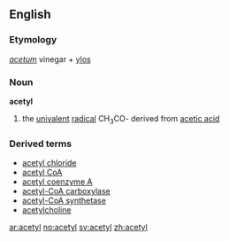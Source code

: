 ==English==

===Etymology===
{{L.}} ''[[acetum]]'' vinegar + {{Gr.}} [[ylos]]

===Noun===
'''acetyl'''

#{{chemistry}} the [[univalent]] [[radical]] CH<sub>3</sub>CO- derived from [[acetic acid]]

===Derived terms===
*[[acetyl chloride]]
*[[acetyl CoA]]
*[[acetyl coenzyme A]]
*[[acetyl-CoA carboxylase]]
*[[acetyl-CoA synthetase]]
*[[acetylcholine]]

[[ar:acetyl]]
[[no:acetyl]]
[[sv:acetyl]]
[[zh:acetyl]]
